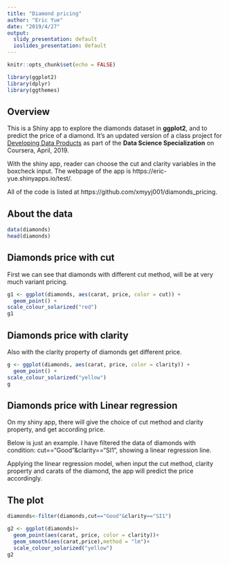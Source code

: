 ---
title: "Diamond pricing"
author: "Eric Yue"
date: "2019/4/27"
output:
  slidy_presentation: default
  ioslides_presentation: default
---

```{r setup, include=FALSE}
knitr::opts_chunk$set(echo = FALSE)

library(ggplot2)
library(dplyr)
library(ggthemes)
```

## Overview

This is a Shiny app to explore the diamonds dataset in **ggplot2**, and to predict the price of a diamond. 
It's an updated version of a class project for [Developing Data Products](https://www.coursera.org/learn/data-products) as part of the **Data Science Specialization** on Coursera, April, 2019.

With the shiny app, reader can choose the cut and clarity variables in the boxcheck input. The webpage of the app is https://eric-yue.shinyapps.io/test/.

All of the code is listed at https://github.com/xmyyj001/diamonds_pricing.

## About the data 

```{r diamonds_data}
data(diamonds)
head(diamonds)

```
## Diamonds price with cut
First we can see that diamonds with different cut method, will be at very much variant pricing.
```{r diamonds_cut, echo=FALSE,message=FALSE,warning=FALSE}
g1 <- ggplot(diamonds, aes(carat, price, color = cut)) +
  geom_point() +
scale_colour_solarized("red")
g1

```

## Diamonds price with clarity
Also with the clarity property of diamonds get different price.
```{r diamonds_clarity, echo=FALSE,message=FALSE,warning=FALSE}

g <- ggplot(diamonds, aes(carat, price, color = clarity)) +
  geom_point() +
scale_colour_solarized("yellow")
g

```

## Diamonds price with Linear regression

On my shiny app, there will give the choice of cut method and clarity property, and get according price.  

Below is just an example. I have filtered the data of diamonds with condition:  cut=="Good"&clarity=="SI1", showing a linear regression line.

Applying the linear regression model, when input the cut method, clarity property and carats of the diamond, the app will predict the price accordingly.

## The plot

```{r diamonds_lm, echo=FALSE,message=FALSE,warning=FALSE}

diamonds<-filter(diamonds,cut=="Good"&clarity=="SI1")

g2 <- ggplot(diamonds)+
  geom_point(aes(carat, price, color = clarity))+
  geom_smooth(aes(carat,price),method = "lm")+  
  scale_colour_solarized("yellow")
g2

```